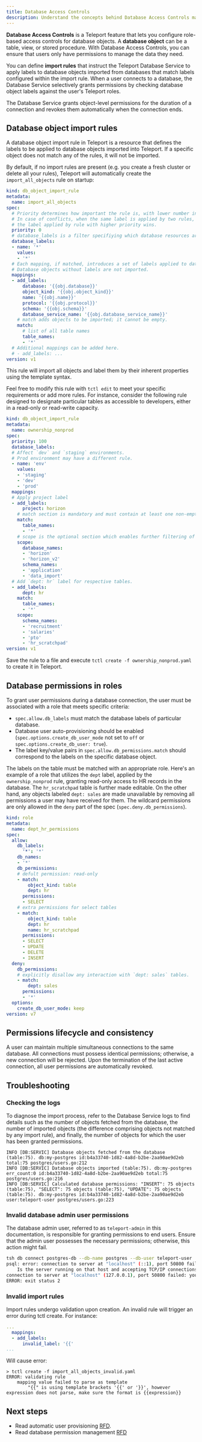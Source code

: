 ```yaml
---
title: Database Access Controls
description: Understand the concepts behind Database Access Controls managed by Teleport.
---
```


**Database Access Controls** is a Teleport feature that lets you configure
role-based access controls for database objects. A **database
object** can be a table, view, or stored procedure. With Database Access Controls, you can ensure that users only have permissions to manage the data
they need.

You can define **import rules** that instruct the Teleport Database Service to
apply labels to database objects imported from databases that match labels configured within the import rule. When a user connects to a database, the Database Service selectively grants permissions by checking database object labels against the user's Teleport roles.

The Database Service grants object-level permissions for the duration of a
connection and revokes them automatically when the connection ends.

## Database object import rules

A database object import rule in Teleport is a resource that defines the labels to be applied to database objects imported into Teleport. If a specific object does not match any of the rules, it will not be imported.

By default, if no import rules are present (e.g. you create a fresh cluster or delete all your rules), Teleport will automatically create the `import_all_objects` rule on startup:

```yaml
kind: db_object_import_rule
metadata:
  name: import_all_objects
spec:
  # Priority determines how important the rule is, with lower number indicating lower priority.
  # In case of conflicts, when the same label is applied by two rules, 
  # the label applied by rule with higher priority wins.
  priority: 0
  # database_labels is a filter specifiying which database resources are in scope of this rule.
  database_labels:
  - name: '*'
    values:
    - '*'
  # Each mapping, if matched, introduces a set of labels applied to database object.
  # Database objects without labels are not imported.
  mappings:
  - add_labels:
      database: '{{obj.database}}'
      object_kind: '{{obj.object_kind}}'
      name: '{{obj.name}}'
      protocol: '{{obj.protocol}}'
      schema: '{{obj.schema}}'
      database_service_name: '{{obj.database_service_name}}'
    # match adds objects to be imported; it cannot be empty.
    match:
      # list of all table names
      table_names:
      - '*'
  # Additional mappings can be added here.
  # - add_labels: ...
version: v1
```

This rule will import all objects and label them by their inherent properties using the template syntax.

Feel free to modify this rule with `tctl edit` to meet your specific requirements or add more rules. For instance, consider the following rule designed to designate particular tables as accessible to developers, either in a read-only or read-write capacity.

```yaml
kind: db_object_import_rule
metadata:
  name: ownership_nonprod
spec:
  priority: 100
  database_labels:
  # Affect `dev` and `staging` environments. 
  # Prod environment may have a different rule.
  - name: 'env'
    values:
    - 'staging'
    - 'dev'
    - 'prod'
  mappings:
  # Apply project label
  - add_labels:
      project: horizon
    # match section is mandatory and must contain at least one non-empty subsection
    match:
      table_names:
      - '*'
    # scope is the optional section which enables further filtering of objects by database and schema names. When omitted, this filtering is disabled.
    scope:
      database_names:
      - 'horizon'
      - 'horizon_v2'
      schema_names:
      - 'application'
      - 'data_import'
  # Add `dept: hr` label for respective tables.
  - add_labels:
      dept: hr
    match:
      table_names:
      - '*'
    scope:
      schema_names:
      - 'recruitment'
      - 'salaries'
      - 'pto'
      - 'hr_scratchpad'
version: v1
```

Save the rule to a file and execute `tctl create -f ownership_nonprod.yaml` to create it in Teleport.

## Database permissions in roles

To grant user permissions during a database connection, the user must be associated with a role that meets specific criteria:
- `spec.allow.db_labels` must match the database labels of particular database.
- Database user auto-provisioning should be enabled (`spec.options.create_db_user_mode` not set to `off` or `spec.options.create_db_user: true`).
- The label key/value pairs in `spec.allow.db_permissions.match` should correspond to the labels on the specific database object.

The labels on the table must be matched with an appropriate role. Here's an example of a role that utilizes the `dept` label, applied by the `ownership_nonprod` rule, granting read-only access to HR records in the database. The `hr_scratchpad` table is further made editable. On the other hand, any objects labeled `dept: sales` are made unavailable by removing all permissions a user may have received for them. The wildcard permissions are only allowed in the `deny` part of the spec (`spec.deny.db_permissions`).

```yaml
kind: role
metadata:
  name: dept_hr_permissions
spec:
  allow:
    db_labels:
      '*': '*'
    db_names:
    - '*'
    db_permissions:
    # defult permission: read-only
    - match:
        object_kind: table
        dept: hr
      permissions:
      - SELECT
    # extra permissions for select tables
    - match:
        object_kind: table
        dept: hr
        name: hr_scratchpad
      permissions:
      - SELECT
      - UPDATE
      - DELETE
      - INSERT
  deny:
    db_permissions:
    # explicitly disallow any interaction with `dept: sales` tables.
    - match:
        dept: sales
      permissions:
      - '*'
  options:
    create_db_user_mode: keep
version: v7
```

## Permissions lifecycle and consistency

A user can maintain multiple simultaneous connections to the same database. All connections must possess identical permissions; otherwise, a new connection will be rejected. Upon the termination of the last active connection, all user permissions are automatically revoked.

## Troubleshooting


### Checking the logs

To diagnose the import process, refer to the Database Service logs to find details such as the number of objects fetched from the database, the number of imported objects (the difference comprising objects not matched by any import rule), and finally, the number of objects for which the user has been granted permissions.

```code
INFO [DB:SERVIC] Database objects fetched from the database (table:75). db:my-postgres id:b4a33740-1d82-4a8d-b2be-2aa90ae9d2eb total:75 postgres/users.go:212
INFO [DB:SERVIC] Database objects imported (table:75). db:my-postgres err_count:0 id:b4a33740-1d82-4a8d-b2be-2aa90ae9d2eb total:75 postgres/users.go:216
INFO [DB:SERVIC] Calculated database permissions: "INSERT": 75 objects (table:75), "SELECT": 75 objects (table:75), "UPDATE": 75 objects (table:75). db:my-postgres id:b4a33740-1d82-4a8d-b2be-2aa90ae9d2eb user:teleport-user postgres/users.go:223
```

### Invalid database admin user permissions

The database admin user, referred to as `teleport-admin` in this documentation, is responsible for granting permissions to end users. Ensure that the admin user possesses the necessary permissions; otherwise, this action might fail.

```bash
tsh db connect postgres-db --db-name postgres --db-user teleport-user
psql: error: connection to server at "localhost" (::1), port 50800 failed: Connection refused
	Is the server running on that host and accepting TCP/IP connections?
connection to server at "localhost" (127.0.0.1), port 50800 failed: your Teleport role requires automatic database user provisioning but an attempt to activate database user "teleport-user" failed due to the following error: ERROR: permission denied for table pg_subscription (SQLSTATE 42501)
ERROR: exit status 2
```

### Invalid import rules

Import rules undergo validation upon creation. An invalid rule will trigger an error during tctl create. For instance:

```yaml
... 
  mappings:
  - add_labels:
      invalid_label: '{{'
...
```

Will cause error:

```shell
> tctl create -f import_all_objects_invalid.yaml
ERROR: validating rule
	mapping value failed to parse as template
		"{{" is using template brackets '{{' or '}}', however expression does not parse, make sure the format is {{expression}}
```

## Next steps

- Read automatic user provisioning [RFD](https://github.com/gravitational/teleport/blob/master/rfd/0113-automatic-database-users.md).
- Read database permission management [RFD](https://github.com/gravitational/teleport/blob/master/rfd/0151-database-permission-management.md)

